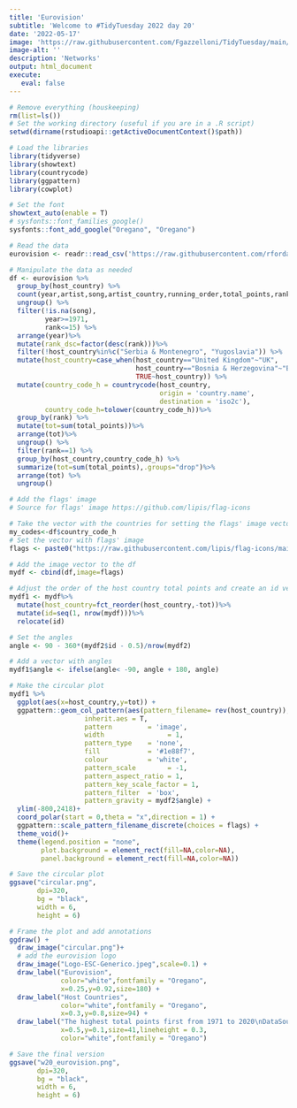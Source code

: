 ```yaml
---
title: 'Eurovision'
subtitle: 'Welcome to #TidyTuesday 2022 day 20'
date: '2022-05-17'
image: 'https://raw.githubusercontent.com/Fgazzelloni/TidyTuesday/main/data/2022/w20_eurovision/w20_eurovision.png'
image-alt: ''
description: 'Networks'
output: html_document
execute: 
   eval: false
---
```



```r

# Remove everything (houskeeping)
rm(list=ls())
# Set the working directory (useful if you are in a .R script)
setwd(dirname(rstudioapi::getActiveDocumentContext()$path))

# Load the libraries
library(tidyverse)
library(showtext)
library(countrycode)
library(ggpattern)
library(cowplot)

# Set the font
showtext_auto(enable = T)
# sysfonts::font_families_google()
sysfonts::font_add_google("Oregano", "Oregano")

# Read the data
eurovision <- readr::read_csv('https://raw.githubusercontent.com/rfordatascience/tidytuesday/master/data/2022/2022-05-17/eurovision.csv')

# Manipulate the data as needed
df <- eurovision %>%
  group_by(host_country) %>% 
  count(year,artist,song,artist_country,running_order,total_points,rank,qualified,winner) %>%
  ungroup() %>%   
  filter(!is.na(song),
         year>=1971,
         rank<=15) %>% 
  arrange(year)%>%
  mutate(rank_dsc=factor(desc(rank)))%>%
  filter(!host_country%in%c("Serbia & Montenegro", "Yugoslavia")) %>%
  mutate(host_country=case_when(host_country=="United Kingdom"~"UK",
                                host_country=="Bosnia & Herzegovina"~"Bosnia and Herzegovina",
                                TRUE~host_country)) %>%
  mutate(country_code_h = countrycode(host_country, 
                                      origin = 'country.name', 
                                      destination = 'iso2c'),
         country_code_h=tolower(country_code_h))%>%
  group_by(rank) %>%
  mutate(tot=sum(total_points))%>%
  arrange(tot)%>%
  ungroup() %>%
  filter(rank==1) %>%
  group_by(host_country,country_code_h) %>%
  summarize(tot=sum(total_points),.groups="drop")%>%
  arrange(tot) %>%
  ungroup() 

# Add the flags' image
# Source for flags' image https://github.com/lipis/flag-icons

# Take the vector with the countries for setting the flags' image vector
my_codes<-df$country_code_h
# Set the vector with flags' image
flags <- paste0("https://raw.githubusercontent.com/lipis/flag-icons/main/flags/1x1/",my_codes,".svg")

# Add the image vector to the df
mydf <- cbind(df,image=flags)

# Adjust the order of the host country total points and create an id vector for the angles
mydf1 <- mydf%>%
  mutate(host_country=fct_reorder(host_country,-tot))%>%
  mutate(id=seq(1, nrow(mydf)))%>%
  relocate(id) 

# Set the angles
angle <- 90 - 360*(mydf2$id - 0.5)/nrow(mydf2)

# Add a vector with angles  
mydf1$angle <- ifelse(angle< -90, angle + 180, angle)

# Make the circular plot
mydf1 %>%
  ggplot(aes(x=host_country,y=tot)) +
  ggpattern::geom_col_pattern(aes(pattern_filename= rev(host_country)),
                   inherit.aes = T,
                   pattern         = 'image',
                   width                = 1, 
                   pattern_type    = 'none',
                   fill            = '#1e88f7', 
                   colour          = 'white',
                   pattern_scale        = -1,
                   pattern_aspect_ratio = 1,
                   pattern_key_scale_factor = 1,
                   pattern_filter  = 'box',
                   pattern_gravity = mydf2$angle) +
  ylim(-800,2418)+
  coord_polar(start = 0,theta = "x",direction = 1) +
  ggpattern::scale_pattern_filename_discrete(choices = flags) +
  theme_void()+
  theme(legend.position = "none",
        plot.background = element_rect(fill=NA,color=NA),
        panel.background = element_rect(fill=NA,color=NA))

# Save the circular plot
ggsave("circular.png",
       dpi=320,
       bg = "black",
       width = 6,
       height = 6)

# Frame the plot and add annotations
ggdraw() +
  draw_image("circular.png")+
  # add the eurovision logo
  draw_image("Logo-ESC-Generico.jpeg",scale=0.1) +
  draw_label("Eurovision",
             color="white",fontfamily = "Oregano",
             x=0.25,y=0.92,size=180) +
  draw_label("Host Countries",
             color="white",fontfamily = "Oregano",
             x=0.3,y=0.8,size=94) +
  draw_label("The highest total points first from 1971 to 2020\nDataSource: #TidyTueday Week20 - Eurovision TV\nDataViz: Federica Gazzelloni (@fgazzelloni)",
             x=0.5,y=0.1,size=41,lineheight = 0.3,
             color="white",fontfamily = "Oregano")

# Save the final version
ggsave("w20_eurovision.png",
       dpi=320,
       bg = "black",
       width = 6,
       height = 6)


```
